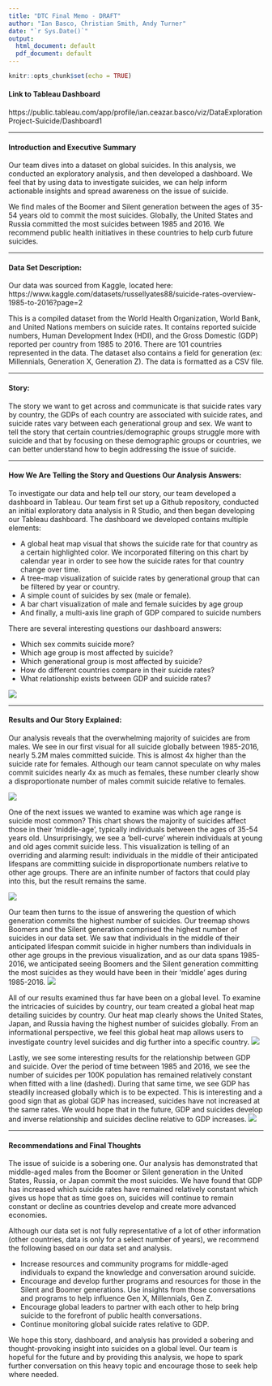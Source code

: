 ```yaml
---
title: "DTC Final Memo - DRAFT"
author: "Ian Basco, Christian Smith, Andy Turner"
date: "`r Sys.Date()`"
output:
  html_document: default
  pdf_document: default
---
```


```r
knitr::opts_chunk$set(echo = TRUE)
```


#### Link to Tableau Dashboard
https://public.tableau.com/app/profile/ian.ceazar.basco/viz/DataExplorationProject-Suicide/Dashboard1


------------------------------------------------------------------------

#### Introduction and Executive Summary

Our team dives into a dataset on global suicides. In this analysis, we conducted an exploratory analysis, and then developed a dashboard. We feel that by using data to investigate suicides, we can help inform actionable insights and spread awareness on the issue of suicide.

We find males of the Boomer and Silent generation between the ages of 35-54 years old to commit the most suicides. Globally, the United States and Russia committed the most suicides between 1985 and 2016. We recommend public health initiatives in these countries to help curb future suicides.


------------------------------------------------------------------------

#### Data Set Description:

Our data was sourced from Kaggle, located here: https://www.kaggle.com/datasets/russellyates88/suicide-rates-overview-1985-to-2016?page=2 

This is a compiled dataset from the World Health Organization, World Bank, and United Nations members on suicide rates. It contains reported suicide numbers, Human Development Index (HDI), and the Gross Domestic (GDP) reported per country from 1985 to 2016. There are 101 countries represented in the data. The dataset also contains a field for generation (ex: Millennials, Generation X, Generation Z). The data is formatted as a CSV file.

------------------------------------------------------------------------

#### Story: 

The story we want to get across and communicate is that suicide rates vary by country, the GDPs of each country are associated with suicide rates, and suicide rates vary between each generational group and sex. We want to tell the story that certain countries/demographic groups struggle more with suicide and that by focusing on these demographic groups or countries, we can better understand how to begin addressing the issue of suicide.


-------------------------------------------------------------------------

#### How We Are Telling the Story and Questions Our Analysis Answers:

To investigate our data and help tell our story, our team developed a dashboard in Tableau. Our team first set up a Github repository, conducted an initial exploratory data analysis in R Studio, and then began developing our Tableau dashboard. The dashboard we developed contains multiple elements:

* A global heat map visual that shows the suicide rate for that country as a certain highlighted color. We incorporated filtering on this chart by calendar year in order to see how the suicide rates for that country change over time.
* A tree-map visualization of suicide rates by generational group that can be filtered by year or country. 
* A simple count of suicides by sex (male or female).
* A bar chart visualization of male and female suicides by age group
* And finally, a multi-axis line graph of GDP compared to suicide numbers

There are several interesting questions our dashboard answers:

* Which sex commits suicide more?
* Which age group is most affected by suicide?
* Which generational group is most affected by suicide?
* How do different countries compare in their suicide rates?
* What relationship exists between GDP and suicide rates?

![](images/dashboard.png)


-------------------------------------------------------------------------

#### Results and Our Story Explained:

Our analysis reveals that the overwhelming majority of suicides are from males. We see in our first visual for all suicide globally between 1985-2016, nearly 5.2M males committed suicide. This is almost 4x higher than the suicide rate for females. Although our team cannot speculate on why males commit suicides nearly 4x as much as females, these number clearly show a disproportionate number of males commit suicide relative to females.

![](images/counts.png)

One of the next issues we wanted to examine was which age range is suicide most common? This chart shows the majority of suicides affect those in their 'middle-age', typically individuals between the ages of 35-54 years old. Unsurprisingly, we see a 'bell-curve' wherein individuals at young and old ages commit suicide less. This visualization is telling of an overriding and alarming result: individuals in the middle of their anticipated lifespans are committing suicide in disproportionate numbers relative to other age groups. There are an infinite number of factors that could play into this, but the result remains the same. 

![](images/age.png)


Our team then turns to the issue of answering the question of which generation commits the highest number of suicides. Our treemap shows Boomers and the Silent generation comprised the highest number of suicides in our data set. We saw that individuals in the middle of their anticipated lifespan commit suicide in higher numbers than individuals in other age groups in the previous visualization, and as our data spans 1985-2016, we anticipated seeing Boomers and the Silent generation committing the most suicides as they would have been in their 'middle' ages during 1985-2016.
![](images/treemap.png)

All of our results examined thus far have been on a global level. To examine the intricacies of suicides by country, our team created a global heat map detailing suicides by country. Our heat map clearly shows the United States, Japan, and Russia having the highest number of suicides globally. From an informational perspective, we feel this global heat map allows users to investigate country level suicides and dig further into a specific country.
![](images/globally.png)

Lastly, we see some interesting results for the relationship between GDP and suicide. Over the period of time between 1985 and 2016, we see the number of suicides per 100K population has remained relatively constant when fitted with a line (dashed). During that same time, we see GDP has steadily increased globally which is to be expected. This is interesting and a good sign that as global GDP has increased, suicides have not increased at the same rates. We would hope that in the future, GDP and suicides develop and inverse relationship and suicides decline relative to GDP increases.
![](images/gdp.png)


-------------------------------------------------------------------------

#### Recommendations and Final Thoughts

The issue of suicide is a sobering one. Our analysis has demonstrated that middle-aged males from the Boomer or Silent generation in the United States, Russia, or Japan commit the most suicides. We have found that GDP has increased which suicide rates have remained relatively constant which gives us hope that as time goes on, suicides will continue to remain constant or decline as countries develop and create more advanced economies.

Although our data set is not fully representative of a lot of other information (other countries, data is only for a select number of years), we recommend the following based on our data set and analysis.

* Increase resources and community programs for middle-aged individuals to expand the knowledge and conversation around suicide.
* Encourage and develop further programs and resources for those in the Silent and Boomer generations. Use insights from those conversations and programs to help influence Gen X, Millennials, Gen Z.
* Encourage global leaders to partner with each other to help bring suicide to the forefront of public health conversations.
* Continue monitoring global suicide rates relative to GDP.

We hope this story, dashboard, and analysis has provided a sobering and thought-provoking insight into suicides on a global level. Our team is hopeful for the future and by providing this analysis, we hope to spark further conversation on this heavy topic and encourage those to seek help where needed.

